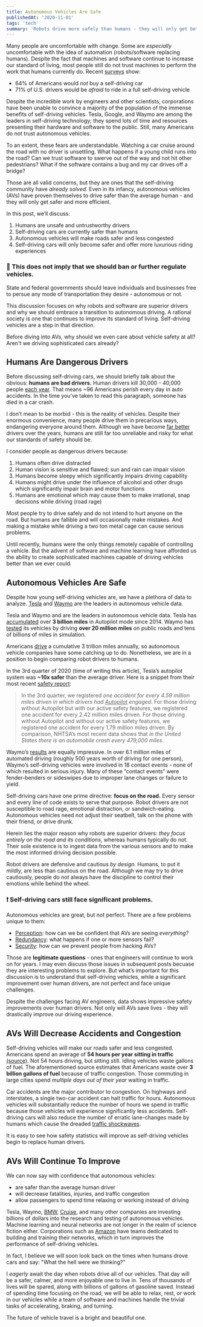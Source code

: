```yaml
---
title: Autonomous Vehicles Are Safe
publishedAt: '2020-11-01'
tags: 'tech'
summary: 'Robots drive more safely than humans - they will only get better.'
---
```


Many people are uncomfortable with change. Some are _especially_ uncomfortable with the idea of automation (robots/software replacing humans).
Despite the fact that machines and software continue to increase our standard of living, most people still do not trust machines to perform the work that humans currently do. Recent [surveys](https://saferoads.org/wp-content/uploads/2020/01/AV-Public-Opinion-Polls-7-22-19.pdf) show:

- 64% of Americans would _not_ buy a self-driving car
- 71% of U.S. drivers would be _afraid_ to ride in a full self-driving vehicle

Despite the incredible work by engineers and other scientists, corporations have been unable to convince a majority of the population of the immense benefits of self-driving vehicles. Tesla, Google, and Waymo are among the leaders in self-driving technology; they spend lots of time and resources presenting their hardware and software to the public. Still, many Americans do not trust autonomous vehicles.

To an extent, these fears are understandable. Watching a car cruise around the road with no driver is unsettling. What happens if a young child runs into the road? Can we trust software to swerve out of the way and not hit other pedestrians? What if the software contains a bug and my car drives off a bridge?

Those are all valid concerns, but they are ones that the self-driving community have _already solved._ Even in its infancy, autonomous vehicles (AVs) have proven themselves to drive safer than the average human - and they will only get safer and more efficient.

In this post, we’ll discuss:

1. Humans are unsafe and untrustworthy drivers
2. Self-driving cars are currently safer than humans
3. Autonomous vehicles will make roads safer and less congested
4. Self-driving cars will only become safer and offer more luxurious riding experiences

<div className="calloutInfo">
  <h3>🔔 This does not imply that we should ban or further regulate vehicles.</h3>
  <p>
    State and federal governments should leave individuals and businesses free to persue any mode of
    transportation they desire - autonomous or not.
  </p>
</div>

This discussion focuses on why robots and software are superior drivers and why we should embrace a transition to autonomous driving. A rational society is one that continues to improve its standard of living. Self-driving vehicles are a step in that direction.

Before diving into AVs, why should we even care about vehicle safety at all? Aren't we driving sophisticated cars already?

## Humans Are Dangerous Drivers

Before discussing self-driving cars, we should briefly talk about the obvious: **humans are bad drivers.** Human drivers kill 30,000 - 40,000 people [each year](https://en.wikipedia.org/wiki/Motor_vehicle_fatality_rate_in_U.S._by_year). That means ~96 Americans perish every day in auto accidents. In the time you’ve taken to read this paragraph, someone has died in a car crash.

I don’t mean to be morbid - this is the reality of vehicles. Despite their enormous convenience, many people drive them in precarious ways, endangering everyone around them. Although we have become [far better](https://injuryfacts.nsc.org/motor-vehicle/historical-fatality-trends/deaths-and-rates/) drivers over the years, humans are still far too unreliable and risky for what our standards of safety should be.

I consider people as dangerous drivers because:

1. Humans often drive distracted
2. Human vision is sensitive and flawed; sun and rain can impair vision
3. Humans become sleepy which significantly impairs driving capability
4. Humans might drive under the influence of alcohol and other drugs which significantly impair brain and motor functions
5. Humans are emotional which may cause them to make irrational, snap decisions while driving (road rage)

Most people try to drive safely and do not intend to hurt anyone on the road. But humans are fallible and will occasionally make mistakes. And making a mistake while driving a two ton metal cage can cause serious problems.

Until recently, humans were the only things remotely capable of controlling a vehicle. But the advent of software and machine learning have afforded us the ability to create sophisticated machines capable of driving vehicles better than we ever could.

## Autonomous Vehicles Are Safe

Despite how young self-driving vehicles are, we have a plethora of data to analyze. [Tesla](https://www.tesla.com) and [Waymo](https://waymo.com/) are the leaders in autonomous vehicle data.

Tesla and Waymo and are the leaders in autonomous vehicle data. Tesla has [accumulated](https://electrek.co/2020/04/22/tesla-autopilot-data-3-billion-miles/) over **3 billion miles** in Autopilot mode since 2014. Waymo has [tested](https://www.cnet.com/news/waymo-driverless-cars-have-driven-20-million-miles-on-public-roads/) its vehicles by driving **over 20 million miles** on public roads and tens of billions of miles in simulation.

Americans [drive](https://www.rand.org/content/dam/rand/pubs/research_reports/RR1400/RR1478/RAND_RR1478.pdf) a cumulative 3 trillion miles annually, so autonomous vehicle companies have some catching up to do. Nonetheless, we are in a position to begin comparing robot drivers to humans.

In the 3rd quarter of 2020 (time of writing this article), Tesla’s autopilot system was **~10x safer** than the average driver. Here is a snippet from their most recent [safety report](https://www.tesla.com/VehicleSafetyReport):

> In the 3rd quarter, we registered _one accident for every 4.59 million miles driven in which drivers had <u>Autopilot</u> engaged_. For those driving without
> Autopilot but with our active safety features, we registered one accident for every 2.42 million miles driven. For those driving without Autopilot and
> without our active safety features, we registered one accident for every 1.79 million miles driven. By comparison, NHTSA’s most recent data shows that
> _in the United States there is an automobile crash every 479,000 miles_.

Waymo’s [results](https://storage.googleapis.com/sdc-prod/v1/safety-report/Waymo-Public-Road-Safety-Performance-Data.pdf) are equally impressive. In over 6.1 million miles of automated driving (roughly 500 years worth of driving for one person), Waymo’s self-driving vehicles were involved in 18 contact events - none of which resulted in serious injury. Many of these “contact events” were fender-benders or sideswipes due to improper lane changes or failure to yield.

Self-driving cars have one prime directive: **focus on the road.** Every sensor and every line of code exists to serve that purpose. Robot drivers are not susceptible to road rage, emotional distraction, or sandwich-eating. Autonomous vehicles need not adjust their seatbelt, talk on the phone with their friend, or drive drunk.

Herein lies the major reason why robots are superior drivers: _they focus entirely on the road and its conditions_, whereas humans typically do not. Their sole existence is to ingest data from the various sensors and to make the most informed driving decision possible.

Robot drivers are defensive and cautious _by design._ Humans, to put it mildly, are less than cautious on the road. Although we may try to drive cautiously, people do not always have the discipline to control their emotions while behind the wheel.

<div className="calloutInfo">
  <h3>❗ Self-driving cars still face significant problems.</h3>
  <p>Autonomous vehicles are great, but not perfect. There are a few problems unique to them:</p>
  <ul>
    <li>
      <u>Perception</u>: how can we be confident that AVs are seeing <em>everything?</em>
    </li>
    <li>
      <u>Redundancy</u>: what happens if one or more sensors fail?
    </li>
    <li>
      <u>Security</u>: how can we prevent people from hacking AVs?
    </li>
  </ul>
</div>

Those are **legitimate questions** - ones that engineers will continue to work on for years. I may even discuss those issues in subsequent posts becuase they are interesting problems to explore. But what’s important for this discussion is to understand that self-driving vehicles, while a significant improvement over human drivers, are not perfect and face unique challenges.

Despite the challenges facing AV engineers, data shows impressive safety improvements over human drivers. Not only will AVs save lives - they will drastically improve our driving experience.

## AVs Will Decrease Accidents and Congestion

Self-driving vehicles will make our roads safer and less congested. Americans spend an average of **54 hours per year sitting in traffic** [(source)](https://www.asirt.org/safe-travel/road-safety-facts/). Not 54 hours driving, but sitting still. Idling vehicles waste gallons of fuel. The aforementioned source estimates that Americans waste over **3 billion gallons of fuel** because of traffic congestion. Those commuting in large cities spend _multiple days out of their year_ waiting in traffic.

Car accidents are the major contributor to congestion.
On highways and interstates, a single two-car accident can halt traffic for hours.
Autonomous vehicles will substantially reduce the number of hours we spend in traffic because those vehicles will experience significantly less accidents.
Self-driving cars will also reduce the number of erratic lane-changes made by humans which cause the dreaded [traffic shockwaves](https://en.wikipedia.org/wiki/Traffic_wave).

It is easy to see how safety statistics will improve as self-driving vehicles begin to replace human drivers.

## AVs Will Continue To Improve

We can now say with confidence that autonomous vehicles:

- are safer than the average human driver
- will decrease fatalities, injuries, and traffic congestion
- allow passengers to spend time relaxing or working instead of driving

Tesla, Waymo, [BMW](https://www.bmw.com/en/automotive-life/autonomous-driving.html), [Cruise](https://www.getcruise.com/), and many other companies are investing billions of dollars into the research and testing of autonomous vehicles. Machine learning and neural networks are not longer in the realm of science fiction either. Corporations such as [Amazon](https://aws.amazon.com/machine-learning/) have teams dedicated to building and training their networks, which in turn improves the performance of self-driving vehicles.

In fact, I believe we will soon look back on the times when humans drove cars and say: "What the hell were we thinking?"

I _eagerly_ await the day when robots drive all of our vehicles. That day will be a safer, calmer, and more enjoyable one to live in. Tens of thousands of lives will be spared, along with billions of gallons of gasoline saved. Instead of spending time focusing on the road, we will be able to relax, rest, or work in our vehicles while a team of software and machines handle the trivial tasks of accelerating, braking, and turning.

The future of vehicle travel is a bright and beautiful one.
